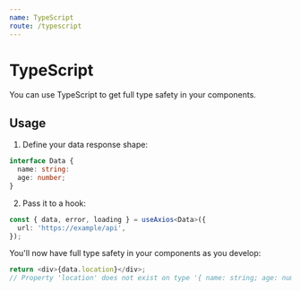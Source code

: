 ```yaml
---
name: TypeScript
route: /typescript
---
```


# TypeScript

You can use TypeScript to get full type safety in your components.

## Usage

1. Define your data response shape:

```ts
interface Data {
  name: string:
  age: number;
}
```

2. Pass it to a hook:

```ts
const { data, error, loading } = useAxios<Data>({
  url: 'https://example/api',
});
```

You'll now have full type safety in your components as you develop:

```ts
return <div>{data.location}</div>;
// Property 'location' does not exist on type '{ name: string; age: number; }'
```
